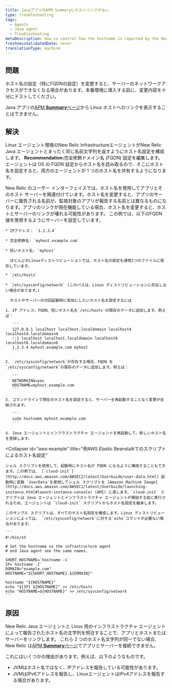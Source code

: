 ```yaml
---
title: JavaアプリのAPM Summaryにホストリンクがない
type: troubleshooting
tags:
  - Agents
  - Java agent
  - Troubleshooting
metaDescription: How to control how the hostname is reported by the New Relic Java agent on Linux systems.
freshnessValidatedDate: never
translationType: machine
---
```


## 問題

<Callout variant="caution">
  ホスト名の設定（特にFQDNの設定）を変更すると、サーバーのネットワークアクセスができなくなる場合があります。本番環境に導入する前に、変更内容を十分にテストしてください。
</Callout>

Java アプリの[APM <DNT>**Summary**</DNT>ページ](/docs/apm/applications-menu/monitoring/applications-overview-dashboard)から Linux ホストへのリンクを表示することはできません。

## 解決

Linux エージェント環境のNew Relic InfrastructureエージェントがNew Relic Java エージェントとまったく同じ名前文字列を返すようにホスト名設定を構成します。 <DNT>**Recommendation:**</DNT>完全修飾ドメイン名 (FQDN) 設定を編集します。 エージェントは OS の FQDN 設定からホスト名を読み取るので、そこにホスト名を設定すると、両方のエージェントが 1 つのホスト名を共有するようになります。

<Callout variant="caution">
  New Relic のユーザー インターフェイスでは、ホスト名を使用してアプリとそのホスト サーバーを関連付けています。ホスト名を変更すると、アプリのサーバーに報告される名前が、監視対象のアプリが報告する名前とは異なるものになります。アプリのリンクが現在機能している場合、ホスト名を変更すると、ホストとサーバーのリンクが壊れる可能性があります。
</Callout>

<CollapserGroup>
  <Collapser
    id="fqdn-example"
    title="例FQDN設定の変更"
  >
    この例では、以下のFQDN値を使用するようにサーバーを設定しています。

    * IPアドレス： `1.2.3.4`

    * 完全修飾名: `myhost.example.com`

    * 短いホスト名: `myhost`

      ほとんどのLinuxディストリビューションでは、ホスト名の設定を通常2つのファイルに保存しています。

    * `/etc/hosts`

    * `/etc/sysconfig/network` (このパスは、Linux ディストリビューションに存在しない場合があります。)

      ホストやサーバーの次回起動時に有効にしたいホスト名を設定するには

    1. IP アドレス、FQDN、短いホスト名を`/etc/hosts`の既存のデータに追加します。例えば：

       ```
       127.0.0.1 localhost localhost.localdomain localhost4 localhost4.localdomain4
       ::1 localhost localhost.localdomain localhost6 localhost6.localdomain6
       1.2.3.4 myhost.example.com myhost
       ```

    2. `/etc/sysconfig/network`が存在する場合、FQDN を`/etc/sysconfig/network`の既存のデータに追加します。例えば：

       ```
       NETWORKING=yes
       HOSTNAME=myhost.example.com
       ```

    3. コマンドラインで現在のホスト名を設定すると、サーバーを再起動することなく変更が反映されます。

       ```
       sudo hostname myhost.example.com
       ```

    4. Java エージェントとインフラストラクチャ エージェントを再起動して、新しいホスト名を登録します。
  </Collapser>

  <Collapser
    id="aws-example"
    title="例AWS Elastic Beanstalkでのスクリプトによるホスト名設定"
  >
    シェル スクリプトを使用して、起動時にホスト名が FQDN になるように構成することもできます。この例では、 [`cloud-init`](http://docs.aws.amazon.com/AWSEC2/latest/UserGuide/user-data.html) 起動時に変数 `UserData`を使用してシェル スクリプトを [Amazon Machine Image](http://docs.aws.amazon.com/AWSEC2/latest/UserGuide/launching-instance.html#launch-instance-console) (AMI) に渡します。`cloud-init` スクリプトは Java エージェントとインフラストラクチャ エージェントが開始する前に実行されるため、エージェントは `cloud-init` スクリプトからホスト名設定を継承します。

    このサンプル スクリプトは、すべてのホスト名設定を構成します。Linux ディストリビューションによっては、 `/etc/sysconfig/network`に対する`echo`コマンドが必要ない場合があります。

    ```
    #!/bin/sh

    # Set the hostname so the infrastructure agent
    # and Java agent see the same names.

    SHORT_HOSTNAME=`hostname -s`
    IP=`hostname -I`
    DOMAIN="example.com"
    HOSTNAME="${SHORT_HOSTNAME}.${DOMAIN}"

    hostname "${HOSTNAME}"
    echo "${IP} ${HOSTNAME}" >> /etc/hosts
    echo "HOSTNAME=${HOSTNAME}" >> /etc/sysconfig/network
    ```
  </Collapser>
</CollapserGroup>

## 原因

New Relic Java エージェントと Linux 用のインフラストラクチャ エージェントによって報告されたホスト名の文字列を照合することで、アプリとホストまたはサーバーをリンクします。 これら 2 つのホスト名文字列が同一でない場合、New Relic は[APM <DNT>**Summary**</DNT>ページ](/docs/apm/applications-menu/monitoring/applications-overview-dashboard)でアプリとサーバーを接続できません。

これにはいくつかの理由があります。例えば、以下のようなものです。

* JVMはホスト名ではなく、IPアドレスを報告している可能性があります。
* JVMはIPv6アドレスを報告し、LinuxエージェントはIPv4アドレスを報告する場合があります。